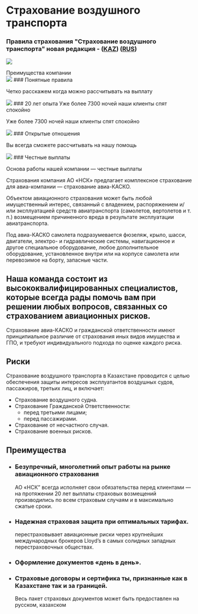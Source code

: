 <div class="mx-auto max-w-4xl py-10">

# Страхование воздушного транспорта

### Правила страхования "Страхование воздушного транспорта" новая редакция - ([KAZ](https://www.nsk.kz/media/rules/%D3%98%D1%83%D0%B5%20%D0%BA%D3%A9%D0%BB%D1%96%D0%B3%D1%96%D0%BD%20%D0%B5%D1%80%D1%96%D0%BA%D1%82%D1%96%20%D1%81%D0%B0%D2%9B%D1%82%D0%B0%D0%BD%D0%B4%D1%8B%D1%80%D1%83%20%D0%B5%D1%80%D0%B5%D0%B6%D0%B5%D0%BB%D0%B5%D1%80%D1%96%20KAZ_1699955832.pdf)) ([RUS](https://www.nsk.kz/media/rules/%D0%9F%D1%80%D0%B0%D0%B2%D0%B8%D0%BB%D0%B0%20%D0%B4%D0%BE%D0%B1%D1%80%D0%BE%D0%B2%D0%BE%D0%BB%D1%8C%D0%BD%D0%BE%D0%B3%D0%BE%20%D1%81%D1%82%D1%80%D0%B0%D1%85%D0%BE%D0%B2%D0%B0%D0%BD%D0%B8%D1%8F%20%D0%B2%D0%BE%D0%B7%D0%B4%D1%83%D1%88%D0%BD%D0%BE%D0%B3%D0%BE%20%D1%82%D1%80%D0%B0%D0%BD%D1%81%D0%BF%D0%BE%D1%80%D1%82%D0%B0_1699844812.pdf))

![](https://www.nsk.kz/media/products/lc/14781141515g17u.jpg)

<div class="mt-10 text-center text-4xl font-bold">Преимущества компании</div>

<div class="mt-10 flex flex-wrap justify-around gap-4">

<div class="w-1/4 text-center">
  <img class="mx-auto" src="https://www.nsk.kz/images/icon-rules.svg" />
  ### Понятные правила
  <p>Четко расскажем когда можно рассчитывать на выплату</p>
</div>

<div class="w-1/4 text-center">
  <img class="mx-auto" src="https://www.nsk.kz/images/icon-eye.svg" />
  ### 20 лет опыта Уже более 7300 ночей наши клиенты спят спокойно
  <p>Уже более 7300 ночей наши клиенты спят спокойно</p>
</div>

<div class="w-1/4 text-center">
  <img class="mx-auto" src="https://www.nsk.kz/images/icon-heart.svg" />
  ### Открытые отношения
  <p>Вы всегда сможете рассчитывать на нашу помощь</p>
</div>

<div class="w-1/4 text-center">
  <img class="mx-auto" src="https://www.nsk.kz/images/icon-money.svg" />
  ### Честные выплаты
  <p>Основа работы нашей компании — честные выплаты</p>
</div>

</div>

Страхования компания АО «НСК» предлагает комплексное страхование для авиа-компании — страхование авиа-КАСКО.

Объектом авиационного страхования может быть любой имущественный интерес, связанный с владением, распоряжением и/или эксплуатацией средств авиатранспорта (самолетов, вертолетов и т. п.) возмещением причиненного вреда в результате эксплуатации авиатранспорта.

Под авиа-КАСКО самолета подразумевается фюзеляж, крыло, шасси, двигатели, электро- и гидравлические системы, навигационное и другое специальное оборудование, любое дополнительное оборудование, установленное внутри или на корпусе самолета или перевозимое на борту, запасные части.

## Наша команда состоит из высококвалифицированных специалистов, которые всегда рады помочь вам при решении любых вопросов, связанных со страхованием авиационных рисков.

Страхование авиа-КАСКО и гражданской ответственности имеют принципиальное различие от страхования иных видов имущества и ГПО, и требуют индивидуального подхода по оценке каждого риска.

## Риски

Страхование воздушного транспорта в Казахстане проводится с целью обеспечения защиты интересов эксплуатантов воздушных судов, пассажиров, третьих лиц, и включает:

- Страхование воздушного судна.
- Страхование Гражданской Ответственности:
  - перед третьими лицами;
  - перед пассажирами.
- Страхование от несчастного случая.
- Страхование военных рисков.

## Преимущества

- ### Безупречный, многолетний опыт работы на рынке авиационного страхования

  АО «НСК” всегда исполняет свои обязательства перед клиентами — на протяжении 20 лет выплаты страховых возмещений производились по всем страховым случаям и в максимально сжатые сроки.

- ### Надежная страховая защита при оптимальных тарифах.

  перестраховывает авиационные риски через крупнейших международных брокеров Lloyd’s в самых солидных западных перестраховочных обществах.

- ### Оформление документов «день в день».

- ### Страховые договоры и сертифика ты, признанные как в Казахстане так и за границей.
  Весь пакет страховых документов может быть предоставлен на русском, казахском

</div>

